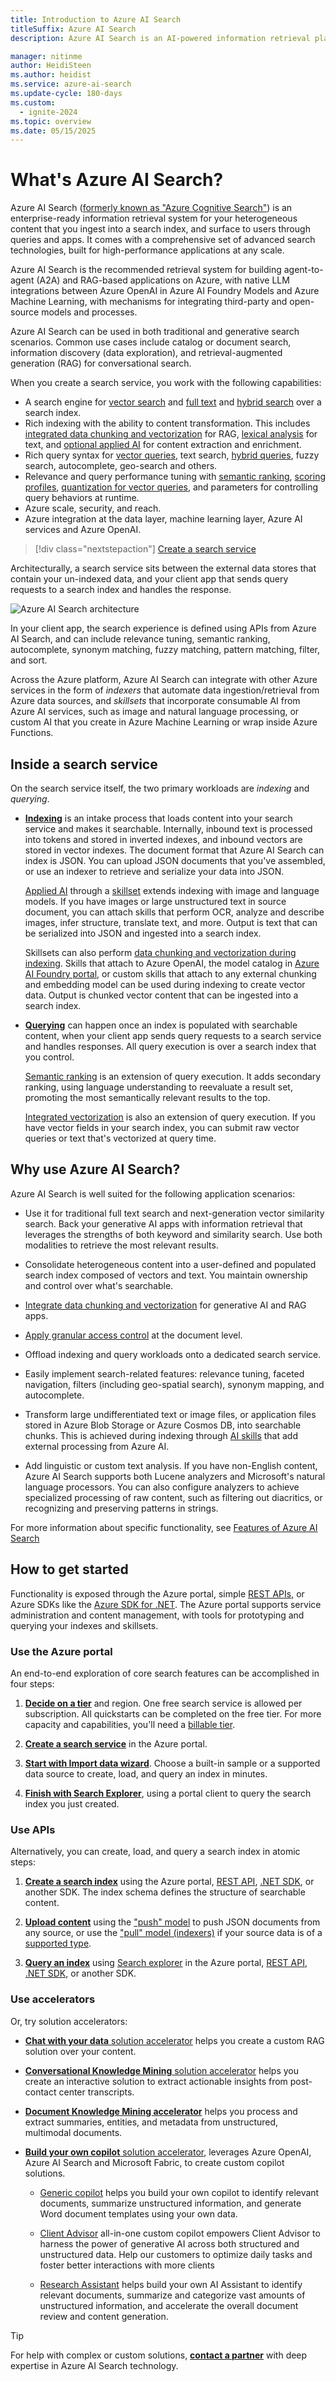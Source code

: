 ```yaml
---
title: Introduction to Azure AI Search
titleSuffix: Azure AI Search
description: Azure AI Search is an AI-powered information retrieval platform, helps developers build rich search experiences and generative AI apps that combine large language models with enterprise data.

manager: nitinme
author: HeidiSteen
ms.author: heidist
ms.service: azure-ai-search
ms.update-cycle: 180-days
ms.custom:
  - ignite-2024
ms.topic: overview
ms.date: 05/15/2025
---
```


# What's Azure AI Search?

Azure AI Search ([formerly known as "Azure Cognitive Search"](whats-new.md#new-service-name)) is an enterprise-ready information retrieval system for your heterogeneous content that you ingest into a search index, and surface to users through queries and apps. It comes with a comprehensive set of advanced search technologies, built for high-performance applications at any scale.

Azure AI Search is the recommended retrieval system for building agent-to-agent (A2A) and RAG-based applications on Azure, with native LLM integrations between Azure OpenAI in Azure AI Foundry Models and Azure Machine Learning, with mechanisms for integrating third-party and open-source models and processes.

Azure AI Search can be used in both traditional and generative search scenarios. Common use cases include catalog or document search, information discovery (data exploration), and  retrieval-augmented generation (RAG) for conversational search.  

When you create a search service, you work with the following capabilities:

+ A search engine for [vector search](vector-search-overview.md) and [full text](search-lucene-query-architecture.md) and [hybrid search](hybrid-search-overview.md) over a search index.
+ Rich indexing with the ability to content transformation. This includes [integrated data chunking and vectorization](vector-search-integrated-vectorization.md) for RAG, [lexical analysis](search-analyzers.md) for text, and [optional applied AI](cognitive-search-concept-intro.md) for content extraction and enrichment.
+ Rich query syntax for [vector queries](vector-search-how-to-query.md), text search, [hybrid queries](hybrid-search-how-to-query.md), fuzzy search, autocomplete, geo-search and others.
+ Relevance and query performance tuning with [semantic ranking](semantic-search-overview.md), [scoring profiles](index-add-scoring-profiles.md), [quantization for vector queries](vector-search-how-to-quantization.md), and parameters for controlling query behaviors at runtime.
+ Azure scale, security, and reach.
+ Azure integration at the data layer, machine learning layer, Azure AI services and Azure OpenAI.

> [!div class="nextstepaction"]
> [Create a search service](search-create-service-portal.md)

Architecturally, a search service sits between the external data stores that contain your un-indexed data, and your client app that sends query requests to a search index and handles the response.

![Azure AI Search architecture](media/search-what-is-azure-search/azure-search.svg "Azure AI Search architecture")

In your client app, the search experience is defined using APIs from Azure AI Search, and can include relevance tuning, semantic ranking, autocomplete, synonym matching, fuzzy matching, pattern matching, filter, and sort.

Across the Azure platform, Azure AI Search can integrate with other Azure services in the form of *indexers* that automate data ingestion/retrieval from Azure data sources, and *skillsets* that incorporate consumable AI from Azure AI services, such as image and natural language processing, or custom AI that you create in Azure Machine Learning or wrap inside Azure Functions.

## Inside a search service

On the search service itself, the two primary workloads are *indexing* and *querying*. 

+ [**Indexing**](search-what-is-an-index.md) is an intake process that loads content into your search service and makes it searchable. Internally, inbound text is processed into tokens and stored in inverted indexes, and inbound vectors are stored in vector indexes. The document format that Azure AI Search can index is JSON. You can upload JSON documents that you've assembled, or use an indexer to retrieve and serialize your data into JSON. 

  [Applied AI](cognitive-search-concept-intro.md) through a [skillset](cognitive-search-working-with-skillsets.md) extends indexing with image and language models. If you have images or large unstructured text in source document, you can attach skills that perform OCR, analyze and describe images, infer structure, translate text, and more. Output is text that can be serialized into JSON and ingested into a search index.

  Skillsets can also perform [data chunking and vectorization during indexing](vector-search-integrated-vectorization.md). Skills that attach to Azure OpenAI, the model catalog in [Azure AI Foundry portal](https://ai.azure.com/?cid=learnDocs), or custom skills that attach to any external chunking and embedding model can be used during indexing to create vector data. Output is chunked vector content that can be ingested into a search index.

+ [**Querying**](search-query-overview.md) can happen once an index is populated with searchable content, when your client app sends query requests to a search service and handles responses. All query execution is over a search index that you control.

  [Semantic ranking](semantic-search-overview.md) is an extension of query execution. It adds secondary ranking, using language understanding to reevaluate a result set, promoting the most semantically relevant results to the top.

  [Integrated vectorization](vector-search-integrated-vectorization.md) is also an extension of query execution. If you have vector fields in your search index, you can submit raw vector queries or text that's vectorized at query time.

## Why use Azure AI Search?

Azure AI Search is well suited for the following application scenarios:

+ Use it for traditional full text search and next-generation vector similarity search. Back your generative AI apps with information retrieval that leverages the strengths of both keyword and similarity search. Use both modalities to retrieve the most relevant results.

+ Consolidate heterogeneous content into a user-defined and populated search index composed of vectors and text. You maintain ownership and control over what's searchable.

+ [Integrate data chunking and vectorization](vector-search-integrated-vectorization.md) for generative AI and RAG apps.

+ [Apply granular access control](https://techcommunity.microsoft.com/t5/azure-ai-services-blog/access-control-in-generative-ai-applications-with-azure/ba-p/3956408) at the document level.

+ Offload indexing and query workloads onto a dedicated search service.

+ Easily implement search-related features: relevance tuning, faceted navigation, filters (including geo-spatial search), synonym mapping, and autocomplete.

+ Transform large undifferentiated text or image files, or application files stored in Azure Blob Storage or Azure Cosmos DB, into searchable chunks. This is achieved during indexing through [AI skills](cognitive-search-concept-intro.md) that add external processing from Azure AI.

+ Add linguistic or custom text analysis. If you have non-English content, Azure AI Search supports both Lucene analyzers and Microsoft's natural language processors. You can also configure analyzers to achieve specialized processing of raw content, such as filtering out diacritics, or recognizing and preserving patterns in strings.

For more information about specific functionality, see [Features of Azure AI Search](search-features-list.md)

## How to get started

Functionality is exposed through the Azure portal, simple [REST APIs](/rest/api/searchservice/), or Azure SDKs like the [Azure SDK for .NET](search-howto-dotnet-sdk.md). The Azure portal supports service administration and content management, with tools for prototyping and querying your indexes and skillsets. 

### Use the Azure portal

An end-to-end exploration of core search features can be accomplished in four steps:

1. [**Decide on a tier**](search-sku-tier.md) and region. One free search service is allowed per subscription. All quickstarts can be completed on the free tier. For more capacity and capabilities, you'll need a [billable tier](https://azure.microsoft.com/pricing/details/search/).

1. [**Create a search service**](search-create-service-portal.md) in the Azure portal.

1. [**Start with Import data wizard**](search-get-started-portal.md). Choose a built-in sample or a supported data source to create, load, and query an index in minutes. 

1. [**Finish with Search Explorer**](search-explorer.md), using a portal client to query the search index you just created.

### Use APIs

Alternatively, you can create, load, and query a search index in atomic steps:

1. [**Create a search index**](search-what-is-an-index.md) using the Azure portal, [REST API](/rest/api/searchservice/indexes/create), [.NET SDK](search-howto-dotnet-sdk.md), or another SDK. The index schema defines the structure of searchable content.

1. [**Upload content**](search-what-is-data-import.md) using the ["push" model](tutorial-optimize-indexing-push-api.md) to push JSON documents from any source, or use the ["pull" model (indexers)](search-indexer-overview.md) if your source data is of a [supported type](search-indexer-overview.md#supported-data-sources).

1. [**Query an index**](search-query-overview.md) using [Search explorer](search-explorer.md) in the Azure portal, [REST API](search-get-started-text.md), [.NET SDK](/dotnet/api/azure.search.documents.searchclient.search), or another SDK.

### Use accelerators

Or, try solution accelerators:

+ [**Chat with your data** solution accelerator](https://github.com/Azure-Samples/chat-with-your-data-solution-accelerator) helps you create a custom RAG solution over your content.

+ [**Conversational Knowledge Mining** solution accelerator](https://github.com/microsoft/Customer-Service-Conversational-Insights-with-Azure-OpenAI-Services) helps you create an interactive solution to extract actionable insights from post-contact center transcripts.

+ [**Document Knowledge Mining accelerator**](https://github.com/microsoft/Document-Knowledge-Mining-Solution-Accelerator) helps you process and extract summaries, entities, and metadata from unstructured, multimodal documents.

+ [**Build your own copilot** solution accelerator](https://github.com/microsoft/Build-your-own-copilot-Solution-Accelerator), leverages Azure OpenAI, Azure AI Search and Microsoft Fabric, to create custom copilot solutions.

  + [Generic copilot](https://github.com/microsoft/Generic-Build-your-own-copilot-Solution-Accelerator) helps you build your own copilot to identify relevant documents, summarize unstructured information, and generate Word document templates using your own data.

  + [Client Advisor](https://github.com/microsoft/Build-your-own-copilot-Solution-Accelerator) all-in-one custom copilot empowers Client Advisor to harness the power of generative AI across both structured and unstructured data. Help our customers to optimize daily tasks and foster better interactions with more clients

  + [Research Assistant](https://github.com/microsoft/Build-your-own-copilot-Solution-Accelerator) helps build your own AI Assistant to identify relevant documents, summarize and categorize vast amounts of unstructured information, and accelerate the overall document review and content generation.

> [!TIP]
> For help with complex or custom solutions, [**contact a partner**](https://partner.microsoft.com/partnership/find-a-partner) with deep expertise in Azure AI Search technology.

<!-- ## Compare search options

Customers often ask how Azure AI Search compares with other search-related solutions. The following table summarizes key differences.

| Compared to | Key differences |
|-------------|-----------------|
| Microsoft Search | [Microsoft Search](/microsoftsearch/overview-microsoft-search) is for Microsoft 365 authenticated users who need to query over content in SharePoint. Azure AI Search pulls in content across Azure and any JSON dataset. |
|Bing | [Bing APIs](/bing/search-apis/bing-web-search/bing-api-comparison) query the indexes on Bing.com for matching terms. Azure AI Search searches over indexes populated with your content. You control data ingestion and the schema. |
|Database search | Azure SQL has [full text search](/sql/relational-databases/search/full-text-search) and [vector search](/samples/azure-samples/azure-sql-db-openai/azure-sql-db-openai/). Azure Cosmos DB also has [text search](/azure/cosmos-db/nosql/query/) and [vector search](/azure/cosmos-db/vector-database). Azure AI Search becomes an attractive alternative when you need features like relevance tuning, or content from heterogeneous sources. Resource utilization is another inflection point. Indexing and queries are computationally intensive. Offloading search from the DBMS preserves system resources for transaction processing. |
|Dedicated search solution | Assuming you've decided on dedicated search with full spectrum functionality, a final categorical comparison is between search technologies. Among cloud providers, Azure AI Search is strongest for vector, keyword, and hybrid workloads over content on Azure, for apps that rely primarily on search for both information retrieval and content navigation. |

Key strengths include:

+ Support for vector and nonvector (text) indexing and queries. With vector similarity search, you can find information that’s semantically similar to search queries, even if the search terms aren’t exact matches. Use hybrid search to combine the strengths of keyword and vector search.
+ Ranking and relevance tuning through semantic ranking and scoring profiles. You can also leverage query syntax that supports term boosting and field prioritization.
+ Azure data integration (crawlers) at the indexing layer.
+ Azure AI integration for transformations that make content text and vector searchable.
+ Microsoft Entra security for trusted connections, and Azure Private Link for private connections in no-internet scenarios.
+ [Full search experience](search-features-list.md): Linguistic and custom text analysis in 56 languages. Faceting, autocomplete queries and suggested results, and synonyms.
+ Azure scale, reliability, and global reach. -->
